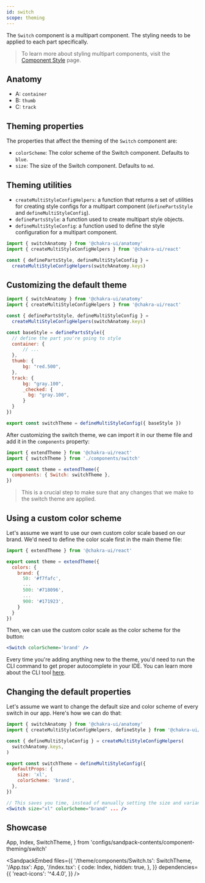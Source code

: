 ```yaml
---
id: switch
scope: theming
---
```


The `Switch` component is a multipart component. The styling needs to be applied
to each part specifically.

> To learn more about styling multipart components, visit the
> [Component Style](/docs/styled-system/component-style#styling-multipart-components)
> page.

## Anatomy

- A: `container`
- B: `thumb`
- C: `track`

## Theming properties

The properties that affect the theming of the `Switch` component are:

- `colorScheme`: The color scheme of the Switch component. Defaults to `blue`.
- `size`: The size of the Switch component. Defaults to `md`.

## Theming utilities

- `createMultiStyleConfigHelpers`: a function that returns a set of utilities
  for creating style configs for a multipart component (`definePartsStyle` and
  `defineMultiStyleConfig`).
- `definePartsStyle`: a function used to create multipart style objects.
- `defineMultiStyleConfig`: a function used to define the style configuration
  for a multipart component.

```jsx live=false
import { switchAnatomy } from '@chakra-ui/anatomy'
import { createMultiStyleConfigHelpers } from '@chakra-ui/react'

const { definePartsStyle, defineMultiStyleConfig } =
  createMultiStyleConfigHelpers(switchAnatomy.keys)
```

## Customizing the default theme

```jsx live=false
import { switchAnatomy } from '@chakra-ui/anatomy'
import { createMultiStyleConfigHelpers } from '@chakra-ui/react'

const { definePartsStyle, defineMultiStyleConfig } =
  createMultiStyleConfigHelpers(switchAnatomy.keys)

const baseStyle = definePartsStyle({
  // define the part you're going to style
  container: {
      // ...
  },
  thumb: {
      bg: "red.500",
  },
  track: {
      bg: "gray.100",
      _checked: {
        bg: "gray.100",
      }
  }
})

export const switchTheme = defineMultiStyleConfig({ baseStyle })
```

After customizing the switch theme, we can import it in our theme file and add
it in the `components` property:

```jsx live=false
import { extendTheme } from '@chakra-ui/react'
import { switchTheme } from './components/switch'

export const theme = extendTheme({
  components: { Switch: switchTheme },
})
```

> This is a crucial step to make sure that any changes that we make to the
> switch theme are applied.


## Using a custom color scheme

Let's assume we want to use our own custom color scale based on our brand. We'd need to define the color scale first in the main theme file:

```jsx live=false
import { extendTheme } from '@chakra-ui/react'

export const theme = extendTheme({
  colors: {
    brand: {
      50: '#f7fafc',
      ...
      500: '#718096',
      ...
      900: '#171923',
    }
  }
})
```


Then, we can use the custom color scale as the color scheme for the button:

```jsx live=false
<Switch colorScheme='brand' />
```

Every time you're adding anything new to the theme, you'd need to run the CLI
command to get proper autocomplete in your IDE. You can learn more about the CLI
tool [here](/docs/styled-system/cli).

## Changing the default properties

Let's assume we want to change the default size and color scheme of every switch in
our app. Here's how we can do that:

```jsx live=false
import { switchAnatomy } from '@chakra-ui/anatomy'
import { createMultiStyleConfigHelpers, defineStyle } from '@chakra-ui/react'

const { defineMultiStyleConfig } = createMultiStyleConfigHelpers(
  switchAnatomy.keys,
)

export const switchTheme = defineMultiStyleConfig({
  defaultProps: {
    size: 'xl',
    colorScheme: 'brand',
  },
})

// This saves you time, instead of manually setting the size and variant every time you use an input:
<Switch size="xl" colorScheme="brand" ... />
```

## Showcase

  App,
  Index,
  SwitchTheme,
} from 'configs/sandpack-contents/component-theming/switch'

<SandpackEmbed
  files={{
    '/theme/components/Switch.ts': SwitchTheme,
    '/App.tsx': App,
    '/index.tsx': {
      code: Index,
      hidden: true,
    },
  }}
  dependencies={{
    'react-icons': '^4.4.0',
  }}
/>

